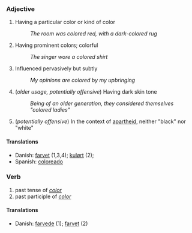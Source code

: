 === Adjective ===

# Having a particular color or kind of color
#: ''The room was colored red, with a dark-colored rug''
# Having prominent colors; colorful
#: ''The singer wore a colored shirt''
# Influenced pervasively but subtly
#: ''My opinions are colored by my upbringing''
# (''older usage, potentially offensive'') Having dark skin tone
#: ''Being of an older generation, they considered themselves "colored ladies"''
# (''potentially offensive'') In the context of [[apartheid]], neither "black" nor "white"

====Translations====
*Danish: [[farvet]] (1,3,4); [[kulørt]] (2);
*Spanish: [[coloreado]]

=== Verb ===

# past tense of ''[[color]]''
# past participle of ''[[color]]''

====Translations====
*Danish: [[farvede]] (1); [[farvet]] (2)